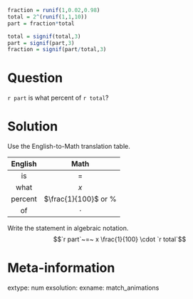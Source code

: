```r
fraction = runif(1,0.02,0.98)
total = 2^(runif(1,1,10))
part = fraction*total

total = signif(total,3)
part = signif(part,3)
fraction = signif(part/total,3)

```

Question
========

`r part` is what percent of `r total`? 


Solution
========

Use the English-to-Math translation table.

| English | Math |
|:---:|:---:|
| is | = |
| what | $x$ |
| percent | $\frac{1}{100}$ or $\%$ |
| of | $\cdot$ |

Write the statement in algebraic notation.
$$`r part`~=~ x \frac{1}{100} \cdot `r total`$$


Meta-information
============
extype: num
exsolution: 
exname: match_animations
